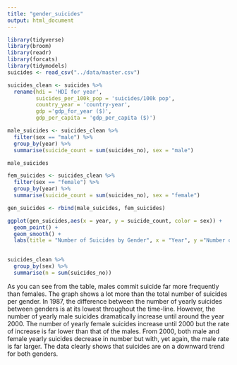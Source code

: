 ```yaml
---
title: "gender_suicides"
output: html_document
---
```

```r
library(tidyverse)
library(broom)
library(readr)
library(forcats)
library(tidymodels)
suicides <- read_csv("../data/master.csv")
```

```r
suicides_clean <- suicides %>% 
  rename(hdi = 'HDI for year',
         suicides_per_100k_pop = 'suicides/100k pop',
         country_year = 'country-year',
         gdp ='gdp_for_year ($)',
         gdp_per_capita = 'gdp_per_capita ($)')
```

```r
male_suicides <- suicides_clean %>%
  filter(sex == "male") %>%
  group_by(year) %>%
  summarise(suicide_count = sum(suicides_no), sex = "male")

male_suicides
```

```r
fem_suicides <- suicides_clean %>%
  filter(sex == "female") %>%
  group_by(year) %>%
  summarise(suicide_count = sum(suicides_no), sex = "female")

```

```r
gen_suicides <- rbind(male_suicides, fem_suicides)

```



```r
ggplot(gen_suicides,aes(x = year, y = suicide_count, color = sex)) +
  geom_point() +
  geom_smooth() +
  labs(title = "Number of Suicides by Gender", x = "Year", y ="Number of Suicides")
  
```

```r
suicides_clean %>%
  group_by(sex) %>%
  summarise(n = sum(suicides_no))
```


As you can see from the table, males commit suicide far more frequently than females. The graph shows a lot more than the total number of suicides per gender. In 1987, the difference between the number of yearly suicides between genders is at its lowest throughout the time-line. However, the number of yearly male suicides dramatically increase until around the year 2000. The number of yearly female suicides increase until 2000 but the rate of increase is far lower than that of the males. From 2000, both male and female yearly suicides decrease in number but with, yet again, the male rate is far larger. The data clearly shows that suicides are on a downward trend for both genders.  
















